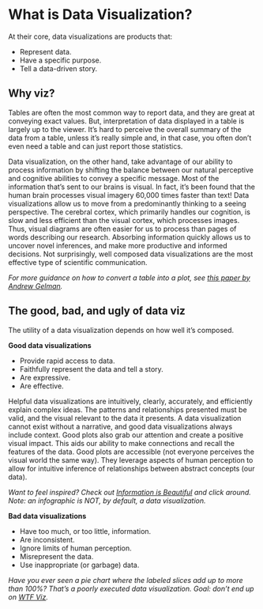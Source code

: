 What is Data Visualization?
=============

At their core, data visualizations are products that:

* Represent data.
* Have a specific purpose.
* Tell a data-driven story.


Why viz?
----------------------------

Tables are often the most common way to report data, and they are great at conveying exact values. But, interpretation of data displayed in a table is largely up to the viewer. It’s hard to perceive the overall summary of the data from a table, unless it’s really simple and, in that case, you often don’t even need a table and can just report those statistics. 

Data visualization, on the other hand, take advantage of our ability to process information by shifting the balance between our natural perceptive and cognitive abilities to convey a specific message. Most of the information that’s sent to our brains is visual. In fact, it’s been found that the human brain processes visual imagery 60,000 times faster than text! Data visualizations allow us to move from a predominantly thinking to a seeing perspective. The cerebral cortex, which primarily handles our cognition, is slow and less efficient than the visual cortex, which processes images. Thus, visual diagrams are often easier for us to process than pages of words describing our research. Absorbing information quickly allows us to uncover novel inferences, and make more productive and informed decisions. Not surprisingly, well composed data visualizations are the most effective type of scientific communication.

*For more guidance on how to convert a table into a plot, see [this paper by Andrew Gelman](http://www.stat.columbia.edu/~gelman/research/published/dodhia.pdf).*


The good, bad, and ugly of data viz
----------------------------

The utility of a data visualization depends on how well it's composed.

**Good data visualizations**

* Provide rapid access to data. 
* Faithfully represent the data and tell a story.
* Are expressive.
* Are effective. 

Helpful data visualizations are intuitively, clearly, accurately, and efficiently explain complex ideas. The patterns and relationships presented must be valid, and the visual relevant to the data it presents. A data visualization cannot exist without a narrative, and good data visualizations always include context. Good plots also grab our attention and create a positive visual impact. This aids our ability to make connections and recall the features of the data. Good plots are accessible (not everyone perceives the visual world the same way). They leverage aspects of human perception to allow for intuitive inference of relationships between abstract concepts (our data).

*Want to feel inspired? Check out [Information is Beautiful](https://informationisbeautiful.net/) and click around. Note: an infographic is NOT, by default, a data visualization.*

**Bad data visualizations**

* Have too much, or too little, information.
* Are inconsistent.
* Ignore limits of human perception.
* Misrepresent the data.
* Use inappropriate (or garbage) data.

*Have you ever seen a pie chart where the labeled slices add up to more than 100%? That's a poorly executed data visualization. Goal: don't end up on [WTF Viz](https://viz.wtf/).*
